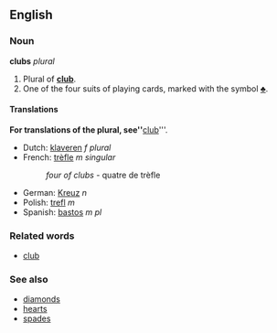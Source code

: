 ==English==
===Noun===
'''clubs''' ''plural''

#Plural of '''[[club]]'''.
#One of the four suits of playing cards, marked with the symbol [[♣]].

====Translations====
'''For translations of the plural, see'' '''[[club]]'''.

*Dutch: [[klaveren]] ''f plural''
*French: [[trèfle]] ''m singular''
*:''four of clubs'' - quatre de trèfle
*German: [[Kreuz]] ''n''
*Polish: [[trefl]] ''m''
*Spanish: [[bastos]] ''m pl''

===Related words===
*[[club]]

===See also===
*[[diamonds]]
*[[hearts]]
*[[spades]]